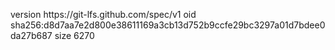 version https://git-lfs.github.com/spec/v1
oid sha256:d8d7aa7e2d800e38611169a3cb13d752b9ccfe29bc3297a01d7bdee0da27b687
size 6270
